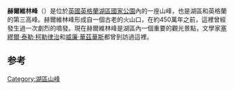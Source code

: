 {{unreferenced|time=2015-03-20T01:18:20+00:00}}
'''赫爾維林峰'''（{{lang-en|Helvellyn}}）是位於[[英國|英國]][[英格蘭|英格蘭]][[湖區國家公園|湖區國家公園]]內的一座山峰，也是湖區和英格蘭的第三高峰。赫爾維林峰形成自一個古老的火山口，在約450萬年之前，這裡曾經發生過一次劇烈的噴發。現在赫爾維林峰是湖區內一個重要的觀光景點，文學家[[塞繆爾·泰勒·柯勒律治|塞繆爾·泰勒·柯勒律治]]和[[威廉·華茲華斯|威廉·華茲華斯]]都曾到訪過這裡。

== 参考 ==
{{reflist}}

[[Category:湖區山峰|Category:湖區山峰]]